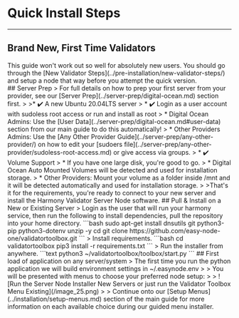 
# Quick Install Steps
---
## Brand New, First Time Validators
<div className="p-4 border border-gray-200 dark:border-gray-900 rounded my-1">
<Callout emoji="⚠️">
  This guide won't work out so well for absolutely new users. You should go through the [New Validator Steps](../pre-installation/new-validator-steps/) and setup a node that way before you attempt the quick version.
</Callout>
</div>
## Server Prep
> For full details on how to prep your first server from your provider, see our [Server Prep](../server-prep/digital-ocean.md) section first.
>
>* ✔️ A new Ubuntu 20.04LTS server
> * ✔️ Login as a user account with sudoless root access or run and install as root
>   * Digital Ocean Admins: Use the [User Data](../server-prep/digital-ocean.md#user-data) section from our main guide to do this automatically!
>   * Other Providers Admins: Use the [Any Other Provider Guide](../server-prep/any-other-provider/) on how to edit your [sudoers file](../server-prep/any-other-provider/sudoless-root-access.md) or give access via groups.
> * ✔️ Volume Support
>   * If you have one large disk, you're good to go.
>   * Digital Ocean Auto Mounted Volumes will be detected and used for installation storage.
>   * Other Providers: Mount your volume as a folder inside /mnt and it will be detected automatically and used for installation storage.
>
>That's it for the requirements, you're ready to connect to your new server and install the Harmony Validator Server Node software.
## Pull & Install on a New or Existing Server
> Login as the user that will run your harmony service, then run the following to install dependencies, pull the repository into your home directory.
```bash
sudo apt-get install dnsutils git python3-pip python3-dotenv unzip -y
cd
git clone https://github.com/easy-node-one/validatortoolbox.git
```
> Install requirements.
```bash
cd validatortoolbox
pip3 install -r requirements.txt
```
> Run the installer from anywhere.
```text
python3 ~/validatortoolbox/toolbox/start.py
```
## First load of application on any server/system
> The first time you run the python application we will build environment settings in ~/.easynode.env
>
> You will be presented with menus to choose your preferred node setup:
> 
> ![Run the Server Node Installer New Servers or just run the Validator Toolbox Menu Existing](/image_25.png)
> 
> Continue onto our [Setup Menus](../installation/setup-menus.md) section of the main guide for more information on each available choice during our guided menu installer.
